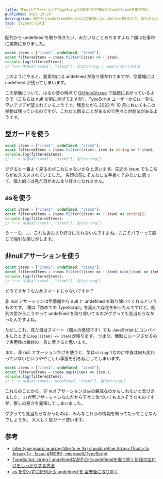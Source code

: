 ```yaml
---
title: 非nullアサーションでTypeScriptの配列の型情報からundefinedを取り除く
published: 2023-10-20
description: 配列からundefined除いたのに型情報にはundefined残るので、あれをなんとかします。実用性は微妙だと思います。
tags: [typescript]
---
```


配列から undefined を取り除きたい、みたいなことありますよね？僕は仕事中に実際にありました。

```ts
const items = ["item1", undefined, "item2"];
const filteredItems = items.filter((item) => !!item);
console.log(filteredItems);
// └──> 中身は["item1", "item2"], 型は(string | undefind)[]のまま
```

上のようにやると、要素的には undefined が取り除かれてますが、型情報には undefined が残ってしまいます。

この挙動について、はるか昔の時点で [GitHubのIssue][1] で話題にあがっているようで（こちらは null を例に挙げてますが）、TypeScript ユーザーからは一刻も早いアプデが望まれているようです。残念ながら 2023 年 10 月においてもこの挙動は残っているのですが、これだと困ることがあるので色々と対処法があるようです。

## 型ガードを使う

```ts
const items = ["item1", undefined, "item2"];
const filteredItems = items.filter((item): item is string => !!item);
console.log(filteredItems);
// └──> 中身は["item1", "item2"], 型もstring[]
```

ググると一番よく見るのがこれじゃないかなと思います。先述の issue でもこちらがおススメされていました。
矢印の前にそんなに文字書く？みたいに思って、個人的には見た目があんまり好きになれません。

## asを使う

```ts
const items = ["item1", undefined, "item2"];
const filteredItems = items.filter((item) => !!item) as string[];
console.log(filteredItems);
// └──> 中身は["item1", "item2"], 型もstring[]
```

うーーむ……。これもあんまり好きになれないんですよね。力こそパワーって感じで強引な感じがします。

## 非nullアサーションを使う

```ts
const items = ["item1", undefined, "item2"];
const filteredItems = items.filter((item) => !!item).map((item) => item!);
console.log(filteredItems);
// └──> 中身は["item1", "item2"], 型もstring[]
```

どうですか？なんかスマートじゃないですか？

非 null アサーションは型情報から null と undefined を取り除いてくれるというものです。
僕は「初めての TypeScript」を読んで存在を知ったんですけど、配列の型からこうやって undefined を取り除いてるのがググっても見当たらなかったんですよね。

ただしこれ、見た目はスマート（個人の感想です）でも JavaScript にコンパイルしたときに`map((item) => item)`が残ります。
つまり、無駄にループさせるので実用性は微妙の一言に尽きると思います。

また、非 null アサーションだけを使うと、型は`string[]`なのに中身は何も変わっていないというややこしい事態を引き起こしてしまいます。

```ts
const items = ["item1", undefined, "item2"];
const filteredItems = items.map((item) => item!);
console.log(filteredItems);
// └──> 中身は["item1", undefined, "item2"], 型はstring[]
```

これらのことから、非 null アサーションは`as`の親戚なのかもしれないと気づきました。
`as`が型アサーションなんだから早々に気づいてもよさそうなものですが、察しの悪さを発揮してしまいました。

ググっても見当たらなかったのは、みんなこれらの情報を知ってたってことなんでしょうか。
大人しく型ガード使います。

## 参考

- [Infer type guard => array.filter(x => !!x) should refine Array\<T\|null\> to Array\<T> · Issue #16069 · microsoft/TypeScript][1]
- [TypeScript: string | undefinedな配列からundefinedを取り除く処理の型付けをしっかりする方法][2]
- [as を使わずに配列から undefined を 型安全に取り除く][3]

[1]: https://github.com/Microsoft/TypeScript/issues/16069
[2]: https://qiita.com/suin/items/cda9af4f4f1c53c05c6f
[3]: https://www.gaji.jp/blog/2022/03/30/9393/
